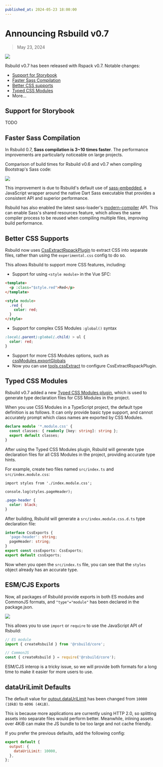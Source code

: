 ```yaml
---
published_at: 2024-05-23 18:00:00
---
```


# Announcing Rsbuild v0.7

> May 23, 2024

![](https://assets.rspack.dev/rsbuild/rsbuild-banner-with-storybook.png)

Rsbuild v0.7 has been released with Rspack v0.7. Notable changes:

- [Support for Storybook](#support-for-storybook)
- [Faster Sass Compilation](#faster-sass-compilation)
- [Better CSS supports](#better-css-supports)
- [Typed CSS Modules](#typed-css-modules)
- More...

## Support for Storybook

TODO

## Faster Sass Compilation

In Rsbuild 0.7, **Sass compilation is 3~10 times faster**. The performance improvements are particularly noticeable on large projects.

Comparison of build times for Rsbuild v0.6 and v0.7 when compiling Bootstrap's Sass code:

![](https://assets.rspack.dev/rsbuild/assets/sass-embedded-compare.jpeg)

This improvement is due to Rsbuild's default use of [sass-embedded](https://www.npmjs.com/package/sass-embedded), a JavaScript wrapper around the native Dart Sass executable that provides a consistent API and superior performance.

Rsbuild has also enabled the latest sass-loader's [modern-compiler](https://github.com/webpack-contrib/sass-loader/releases/tag/v14.2.0) API. This can enable Sass's shared resources feature, which allows the same compiler process to be reused when compiling multiple files, improving build performance.

## Better CSS Supports

Rsbuild now uses [CssExtractRspackPlugin](https://www.rspack.dev/plugins/rspack/css-extract-rspack-plugin) to extract CSS into separate files, rather than using the `experimental.css` config to do so.

This allows Rsbuild to support more CSS features, including:

- Support for using `<style module>` in the Vue SFC:

```html title="index.vue"
<template>
  <p :class="$style.red">Red</p>
</template>

<style module>
  .red {
    color: red;
  }
</style>
```

- Support for complex CSS Modules `:global()` syntax

```css title="style.module.css"
:local(.parent):global(.child) > ul {
  color: red;
}
```

- Support for more CSS Modules options, such as [cssModules.exportGlobals](/config/output/css-modules#cssmodulesexportglobals)
- Now you can use [tools.cssExtract](/config/tools/css-extract) to configure CssExtractRspackPlugin.

## Typed CSS Modules

Rsbuild v0.7 added a new [Typed CSS Modules plugin](/plugins/list/plugin-typed-css-modules), which is used to generate type declaration files for CSS Modules in the project.

When you use CSS Modules in a TypeScript project, the default type definition is as follows. It can only provide basic type support, and cannot accurately prompt which class names are exported by CSS Modules.

```ts title="src/env.d.ts"
declare module '*.module.css' {
  const classes: { readonly [key: string]: string };
  export default classes;
}
```

After using the Typed CSS Modules plugin, Rsbuild will generate type declaration files for all CSS Modules in the project, providing accurate type hints.

For example, create two files named `src/index.ts` and `src/index.module.css`:

```tsx title="src/index.ts"
import styles from './index.module.css';

console.log(styles.pageHeader);
```

```css title="index.module.css"
.page-header {
  color: black;
}
```

After building, Rsbuild will generate a `src/index.module.css.d.ts` type declaration file:

```ts title="src/index.module.css.d.ts"
interface CssExports {
  'page-header': string;
  pageHeader: string;
}
export const cssExports: CssExports;
export default cssExports;
```

Now when you open the `src/index.ts` file, you can see that the `styles` object already has an accurate type.

## ESM/CJS Exports

Now, all packages of Rsbuild provide exports in both ES modules and CommonJS formats, and `"type"="module"` has been declared in the package.json.

![](https://assets.rspack.dev/rsbuild/assets/rsbuild-dual-package-example.png)

This allows you to use `import` or `require` to use the JavaScript API of Rsbuild:

```js
// ES module
import { createRsbuild } from '@rsbuild/core';

// CommonJS
const { createRsbuild } = require('@rsbuild/core');
```

ESM/CJS interop is a tricky issue, so we will provide both formats for a long time to make it easier for more users to use.

## dataUriLimit Defaults

The default value for [output.dataUriLimit](/config/output/data-uri-limit) has been changed from `10000 (10kB)` to `4096 (4KiB)`.

This is because more applications are currently using HTTP 2.0, so splitting assets into separate files would perform better. Meanwhile, inlining assets over 4KiB can make the JS bundle to be too large and not cache friendly.

If you prefer the previous defaults, add the following config:

```js title="rsbuild.config.ts"
export default {
  output: {
    dataUriLimit: 10000,
  },
};
```
